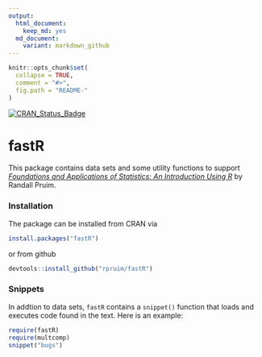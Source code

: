 ```yaml
---
output:
  html_document:
    keep_md: yes
  md_document:
    variant: markdown_github
---
```


<!-- README.md is generated from README.Rmd. Please edit that file -->

```r
knitr::opts_chunk$set(
  collapse = TRUE,
  comment = "#>",
  fig.path = "README-"
)
```


[![CRAN_Status_Badge](http://www.r-pkg.org/badges/version/fastR)](http://cran.r-project.org/web/packages/fastR)

fastR
=======

This package contains data sets and some utility functions to support
[*Foundations and Applications of Statistics: An Introduction Using R*](http://www.ams.org/bookstore-getitem/item=AMSTEXT-13) by
Randall Pruim.

### Installation

The package can be installed from CRAN via
```r
install.packages("fastR")
```
or from github
```r
devtools::install_github("rpruim/fastR")
```

### Snippets

In addtion to data sets, `fastR` contains a `snippet()` function that 
loads and executes code found in the text.  Here is an example:

```r
require(fastR)
require(multcomp)
snippet("bugs")
```


